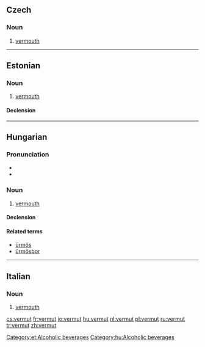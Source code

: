 ==Czech==

===Noun===
{{cs-noun|g=m}}

# [[vermouth]]

----

==Estonian==
{{wikipedia|lang=et}}

===Noun===
{{et-noun}}

# [[vermouth]]

====Declension====
{{rfinfl|lang=et|type=declension}}

[[Category:et:Alcoholic beverages]]

----

==Hungarian==

===Pronunciation===
* {{IPA|/ˈvɛrmut/|lang=hu}}
* {{hyphenation|ver|mut}}

===Noun===
{{hu-noun|ok}}

# [[vermouth]]

====Declension====
{{hu-decl-ok|vermu|t|ot}}{{hu-pos-otok|vermut|j|jai}}

====Related terms====
* [[ürmös]]
* [[ürmösbor]]

[[Category:hu:Alcoholic beverages]]

----
==Italian==

===Noun===
{{head|it|noun|g=m|inv}}

# [[vermouth]]

[[cs:vermut]]
[[fr:vermut]]
[[io:vermut]]
[[hu:vermut]]
[[nl:vermut]]
[[pl:vermut]]
[[ru:vermut]]
[[tr:vermut]]
[[zh:vermut]]